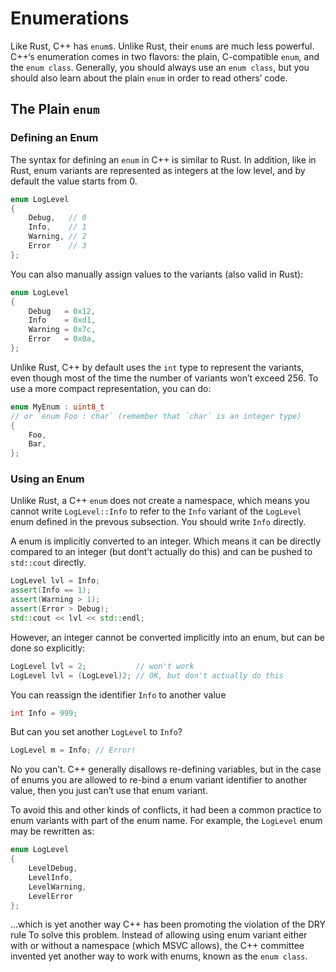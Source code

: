 # Enumerations

Like Rust, C++ has `enum`s. Unlike Rust, their `enum`s are much less powerful. C++'s enumeration
comes in two flavors: the plain, C-compatible `enum`, and the `enum class`. Generally, you should
always use an `enum class`, but you should also learn about the plain `enum` in order to read
others' code.

## The Plain `enum`

### Defining an Enum

The syntax for defining an `enum` in C++ is similar to Rust. In addition, like in Rust, enum
variants are represented as integers at the low level, and by default the value starts from 0.

```c++
enum LogLevel
{
    Debug,   // 0
    Info,    // 1
    Warning, // 2
    Error    // 3
};
```

You can also manually assign values to the variants (also valid in Rust):

```c++
enum LogLevel
{
    Debug   = 0x12,
    Info    = 0xd1,
    Warning = 0x7c,
    Error   = 0x0a,
};
```

Unlike Rust, C++ by default uses the `int` type to represent the variants, even though most of the
time the number of variants won't exceed 256. To use a more compact representation, you can do:

```c++
enum MyEnum : uint8_t
// or `enum Foo : char` (remember that `char` is an integer type)
{
    Foo,
    Bar,
};
```

### Using an Enum

Unlike Rust, a C++ `enum` does not create a namespace, which means you cannot write `LogLevel::Info`
to refer to the `Info` variant of the `LogLevel` enum defined in the prevous subsection. You should
write `Info` directly.

A enum is implicitly converted to an integer. Which means it can be directly compared to an integer
(but dont't actually do this) and can be pushed to `std::cout` directly.

```c++
LogLevel lvl = Info;
assert(Info == 1);
assert(Warning > 1);
assert(Error > Debug);
std::cout << lvl << std::endl;
```

However, an integer cannot be converted implicitly into an enum, but can be done so explicitly:

```c++
LogLevel lvl = 2;           // won't work
LogLevel lvl = (LogLevel)2; // OK, but don't actually do this
```

You can reassign the identifier `Info` to another value

```c++
int Info = 999;
```

But can you set another `LogLevel` to `Info`?

```c++
LogLevel m = Info; // Error!
```

No you can't. C++ generally disallows re-defining variables,
but in the case of enums you are allowed to re-bind a enum
variant identifier to another value, then you just can't use
that enum variant.

To avoid this and other kinds of conflicts, it had been a common practice to
enum variants with part of the enum name. For example, the `LogLevel` enum
may be rewritten as:

```c++
enum LogLevel
{
    LevelDebug,
    LevelInfo,
    LevelWarning,
    LevelError
};
```


...which is yet another way C++ has been promoting the violation of the DRY rule
To solve this problem. Instead of allowing using enum variant either with or
without a namespace (which MSVC allows), the C++ committee invented yet another
way to work with enums, known as the `enum class`.